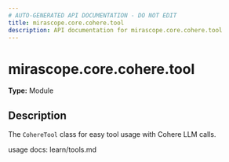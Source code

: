 ```yaml
---
# AUTO-GENERATED API DOCUMENTATION - DO NOT EDIT
title: mirascope.core.cohere.tool
description: API documentation for mirascope.core.cohere.tool
---
```


# mirascope.core.cohere.tool

**Type:** Module

## Description

The `CohereTool` class for easy tool usage with Cohere LLM calls.

usage docs: learn/tools.md


